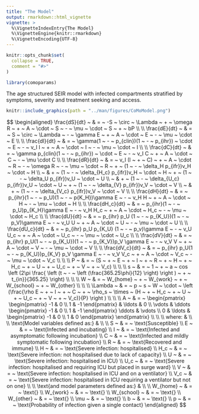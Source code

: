 ```yaml
---
title: "The Model"
output: rmarkdown::html_vignette
vignette: >
  %\VignetteIndexEntry{The Model}
  %\VignetteEngine{knitr::rmarkdown}
  %\VignetteEncoding{UTF-8}
---
```


```r
knitr::opts_chunk$set(
  collapse = TRUE,
  comment = "#>"
)
```

```r
library(comoparams)
```

The age structured SEIR model with infected compartments stratified by symptoms, severity and treatment seeking and access.

```r
knitr::include_graphics(path = "../man/figures/CoMoModel.png")
```

$$ \begin{aligned}
\frac{dS}{dt} ~  & = ~ -S ~ \circ ~ \Lambda ~ + ~ \omega R ~ + ~ A ~ \cdot ~ S ~ - ~ \mu ~ \cdot ~ S ~ + ~ bP \\
\\
\frac{dE}{dt} ~ & = ~ S ~ \circ ~ \Lambda ~ - ~ \gamma E ~ + ~ A ~ \cdot ~ E ~ - ~ \mu ~ \cdot ~ E \\
\\
\frac{dI}{dt} ~ & = ~ \gamma(1 ~ - ~ p_{clin})(1 ~ - ~ p_{ihr}) ~ \cdot ~ E ~ - ~ v_I I ~ + ~ A ~ \cdot ~ I ~ - ~ \mu ~ \cdot ~ I \\
\\
\frac{dC}{dt} ~ & = ~ \gamma p_{clin}(1 ~ - ~ p_{ihr}) ~ \cdot ~ E ~ - ~ v_I C ~ + ~ A ~ \cdot ~ C ~ - ~ \mu \cdot C \\
\\
\frac{dR}{dt} ~ & = ~ v_I (I ~ + ~ C) ~ + ~ A ~ \cdot ~ R ~ - ~ \omega R ~ - ~ \mu ~ \cdot ~ R ~ + ~ (1 ~ - ~ \delta_H p_{ifr})v_H ~ \cdot ~ H \\
 ~ & + ~ (1 ~ - ~ \delta_{H_c} p_{ifr})v_H ~ \cdot ~ H ~ + ~ (1 ~ - ~ \delta_U p_{ifr})v_U ~ \cdot ~ U \\
 ~ & + ~ (1 ~ - ~ \delta_{U_c} p_{ifr})v_U ~ \cdot ~ U ~ + ~ (1 ~ - ~ \delta_{V} p_{ifr})v_V ~ \cdot ~ V \\
 ~ & + ~ (1 ~ - ~ \delta_{V_c} p_{ifr})v_V ~ \cdot ~ V \\
\\
\frac{dH}{dt} ~ & = ~ p_{ihr}(1 ~ - ~ p_U)(1 ~ - ~ p{K_H})\gamma E ~ - ~ v_H H ~ + ~ A ~ \cdot ~ H ~ - ~ \mu ~ \cdot ~ H \\
\\
\frac{dH_c}{dt} ~ & = ~ p_{ihr}(1 ~ - ~ p_U)p_{K_H}\gamma E ~ - ~ v_H H_c ~ + ~ A ~ \cdot ~ H_c ~ - ~ \mu ~ \cdot ~ H_c \\
\\
\frac{dU}{dt} ~ & = ~ p_{ihr} p_U (1 ~ - ~ p_{K_U})(1 ~ - ~ p_V)\gamma E ~ - ~ v_U U ~ + ~ A ~ \cdot ~ U ~ - ~ \mu ~ \cdot ~ U \\
\\
\frac{dU_c}{dt} ~ & = ~ p_{ihr} p_U p_{K_U} (1 ~ - ~ p_v)\gamma E ~ - ~ v_U U_c ~ + ~ A ~ \cdot ~ U_c ~ - ~ \mu ~ \cdot ~ U_c \\
\\
\frac{dV}{dt} ~ & = ~ p_{ihr} p_U(1 ~ - ~ p_{K_U})(1 ~ - ~ p_{K_V})p_V \gamma E ~ - ~ v_V V ~ + ~ A ~ \cdot ~ V ~ - ~ \mu ~ \cdot ~ V \\
\\
\frac{dV_c}{dt} ~ & = ~ p_{ihr} p_U(1 ~ - ~ p_{K_U})p_{K_V} p_V \gamma E ~ - ~ v_V V_c ~ + ~ A ~ \cdot ~ V_c ~ - ~ \mu ~ \cdot ~ V_c \\
\\
\\
P ~ & = ~ (S ~ + ~ E ~ + ~ I ~ + ~ R ~ + ~ H ~ + ~ H_c ~ + ~ U ~ + ~ U_c ~ + ~ V ~ + ~ V_c) \\
\\
\\
s ~ & = ~ 1 ~ + ~ a ~ cos \left (2\pi \frac{ \left (t ~ - ~ \left (\frac{365.25\phi}{12} \right) \right ) ~ + ~ t_{in}}{365.25} \right) \\
\\
\\
W ~ & = ~ W_{home} ~ + ~ W_{work} ~ + ~ W_{school} ~ + ~ W_{other} \\
\\
\\
\Lambda ~ & = ~ p ~ s ~ W ~ \cdot ~ \left (\frac{\rho E ~ + ~ I ~ + ~ C ~ + ~ \rho_s ~ \times ~ (H ~ + ~ H_c ~ + ~ U ~ + ~ U_c ~ + ~ V ~ + ~ V_c)}{P}  \right ) \\
\\
\\
A ~ & = ~ 
\begin{pmatrix} 
\begin{pmatrix} -1 & 0 \\ 1 & -1 \end{pmatrix} & \ldots & 0 \\ 
\vdots & \ddots \begin{pmatrix} -1 & 0 \\ 1 & -1 \end{pmatrix} \ddots  & \vdots \\ 
0 & \ldots & \begin{pmatrix} -1 & 0 \\ 1 & 0 \end{pmatrix} 
\end{pmatrix} \\
\\
\\
where: &
\\
\\
\text{Model variables defined as:} & \\
\\
S ~ & = ~ \text{Susceptible} \\
E ~ & = ~ \text{Infected and incubating} \\
I ~ & = ~ \text{Infected and asymptomatic following incubation} \\
C ~ & = ~ \text{Infected and mildly symptomatic following incubation} \\
R ~ & = ~ \text{Recovered and immune} \\
H ~ & = ~ \text{Severe infection: hospitalised} \\
H_c ~ & = ~ \text{Severe infection: not hospitalised due to lack of capacity} \\
U ~ & = ~ \text{Severe infection: hospitalised in ICU} \\
U_c ~ & = ~ \text{Severe infection: hospitalised and requiring ICU but placed in surge ward} \\
V ~ & = ~ \text{Severe infection: hospitalised in ICU and on a ventilator} \\
V_c ~ & = ~ \text{Severe infection: hospitalised in ICU requiring a ventilator but not on one} \\
\\
\text{and model parameters defined as:} & \\
\\
W_{home} ~ & = ~ \text{} \\
W_{work} ~ & = ~ \text{} \\
W_{school} ~ & = ~ \text{} \\
W_{other} ~ & = ~ \text{} \\
\mu ~ & = ~ \text{} \\
b ~ & = ~ \text{} \\
p ~ & = ~ \text{Probability of infection given a single contact}
\end{aligned} $$




